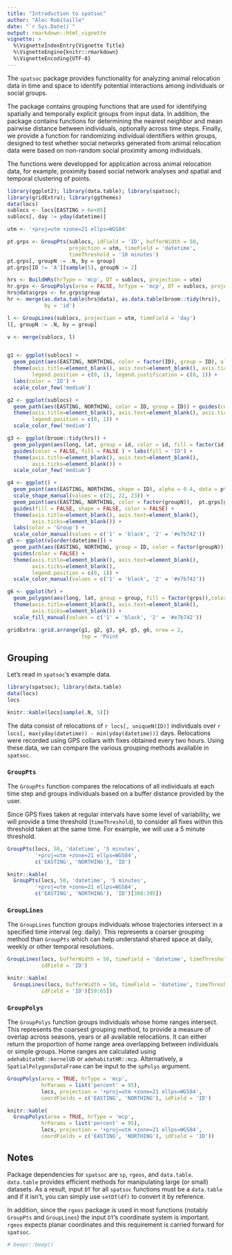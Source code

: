 ```yaml
---
title: "Introduction to spatsoc"
author: "Alec Robitaille"
date: "`r Sys.Date()`"
output: rmarkdown::html_vignette
vignette: >
  %\VignetteIndexEntry{Vignette Title}
  %\VignetteEngine{knitr::rmarkdown}
  %\VignetteEncoding{UTF-8}
---
```



The `spatsoc` package provides functionality for analyzing animal relocation data in time and space to identify potential interactions among individuals or social groups. 

The package contains grouping functions that are used for identifying spatially and temporally explicit groups from input data. In addition, the package contains functions for determining the nearest neighbor and mean pairwise distance between individuals, optionally across time steps. Finally, we provide a function for randomizing individual identifiers within groups, designed to test whether social networks generated from animal relocation data were based on non-random social proximity among individuals.

The functions were developped for application across animal relocation data, for example, proximity based social network analyses and spatial and temporal clustering of points. 

```r
library(ggplot2); library(data.table); library(spatsoc); 
library(gridExtra); library(ggthemes)
data(locs)
sublocs <- locs[EASTING > 6e+05]
sublocs[, day := yday(datetime)]

utm <- '+proj=utm +zone=21 ellps=WGS84'

pt.grps <- GroupPts(sublocs, idField = 'ID', bufferWidth = 50, 
                    projection = utm, timeField = 'datetime', 
                    timeThreshold = '10 minutes')
pt.grps[, groupN := .N, by = group]
pt.grps[ID != 'A'][sample(5), groupN := 2]

hrs <- BuildHRs(hrType = 'mcp', DT = sublocs, projection = utm)
hr.grps <- GroupPolys(area = FALSE, hrType = 'mcp', DT = sublocs, projection = utm)
hrs@data$grps <- hr.grps$group
hr <- merge(as.data.table(hrs@data), as.data.table(broom::tidy(hrs)),
            by = 'id')

l <- GroupLines(sublocs, projection = utm, timeField = 'day')
l[, groupN := .N, by = group]

v <- merge(sublocs, l)


g1 <- ggplot(sublocs) + 
  geom_point(aes(EASTING, NORTHING, color = factor(ID), group = ID), alpha = 0.5) + 
  theme(axis.title=element_blank(), axis.text=element_blank(), axis.ticks=element_blank(), 
        legend.position = c(0, 1), legend.justification = c(0, 1)) + 
  labs(color = 'ID') + 
  scale_color_few('medium')

g2 <- ggplot(sublocs) + 
  geom_path(aes(EASTING, NORTHING, color = ID, group = ID)) + guides(color = FALSE) +
  theme(axis.title=element_blank(), axis.text=element_blank(), axis.ticks=element_blank(), 
        legend.position = c(0, 1)) + 
  scale_color_few('medium')

g3 <- ggplot(broom::tidy(hrs)) + 
  geom_polygon(aes(long, lat, group = id, color = id, fill = factor(id)), alpha = 0.4) + 
  guides(color = FALSE, fill = FALSE ) + labs(fill = 'ID') + 
  theme(axis.title=element_blank(), axis.text=element_blank(), 
        axis.ticks=element_blank()) + 
  scale_color_few('medium')

g4 <- ggplot() + 
  geom_point(aes(EASTING, NORTHING, shape = ID), alpha = 0.4, data = pt.grps) + 
  scale_shape_manual(values = c(21, 22, 23)) + 
  geom_point(aes(EASTING, NORTHING, color = factor(groupN)),  pt.grps[groupN > 1]) + 
  guides(fill = FALSE, shape = FALSE, color = FALSE) + 
  theme(axis.title=element_blank(), axis.text=element_blank(), 
        axis.ticks=element_blank()) + 
  labs(color = 'Group') + 
  scale_color_manual(values = c('1' = 'black', '2' = '#e7b742'))
g5 <- ggplot(v[order(datetime)]) + 
  geom_path(aes(EASTING, NORTHING, group = ID, color = factor(groupN))) +
  guides(color = FALSE) +
  theme(axis.title=element_blank(), axis.text=element_blank(), 
        axis.ticks=element_blank(),
        legend.position = c(0, 1)) + 
  scale_color_manual(values = c('1' = 'black', '2' = '#e7b742'))

g6 <- ggplot(hr) + 
  geom_polygon(aes(long, lat, group = group, fill = factor(grps)),color = 'grey') + labs(fill = 'Group', color = 'ID')  + guides(fill = FALSE, color = FALSE) + 
  theme(axis.title=element_blank(), axis.text=element_blank(), 
        axis.ticks=element_blank()) + 
  scale_fill_manual(values = c('1' = 'black', '2' = '#e7b742'))

gridExtra::grid.arrange(g1, g2, g3, g4, g5, g6, nrow = 2, 
                        top = 'Point                                                       Line                                                       Polygon')

```


<!-- ## Functions -->
<!-- * Grouping  -->
<!--     * `GroupPts`   -->
<!--     * `GroupLines`   -->
<!--     * `GroupHRs` / `GroupPolys`  -->
<!--     * `GroupClusters`  -->
<!--     * `CalcCentroids` -->
<!--     * `GroupTime` -->

<!-- * Mean pairwise distance -->
<!--     * `PairwiseDist` -->

<!-- * Nearest neighbor -->
<!--     * `Nearest` -->

<!-- * Randomization of IDs within groups -->
<!--     * `Randomizations` -->

<!-- * Helper functions -->
<!--     * `BuildPts` -->
<!--     * `BuildLines` -->
<!--     * `BuildHRs` -->
<!--     * `BuildClusters` -->

## Grouping
Let's read in `spatsoc`'s example data.

```r
library(spatsoc); library(data.table)
data(locs)
locs
```
```r
knitr::kable(locs[sample(.N, 5)])
```

<!-- note this input/example data is just for now.. -->
The data consist of relocations of `r locs[, uniqueN(ID)]` individuals over `r locs[, max(yday(datetime)) - min(yday(datetime))]` days. Relocations were recorded using GPS collars with fixes obtained every two hours. Using these data, we can compare the various grouping methods available in `spatsoc`.

### `GroupPts`
The `GroupPts` function compares the relocations of all individuals at each time step and groups individuals based on a buffer distance provided by the user. 

Since GPS fixes taken at regular intervals have some level of variability, we will provide a time threshold (`timeThreshold`), to consider all fixes within this threshold taken at the same time. For example, we will use a 5 minute threshold. 

```r
GroupPts(locs, 50, 'datetime', '5 minutes', 
         '+proj=utm +zone=21 ellps=WGS84', 
         c('EASTING', 'NORTHING'), 'ID')
```

```r
knitr::kable(
  GroupPts(locs, 50, 'datetime', '5 minutes', 
         '+proj=utm +zone=21 ellps=WGS84', 
         c('EASTING', 'NORTHING'), 'ID')[388:395])
```


### `GroupLines`
The `GroupLines` function groups individuals whose trajectories intersect in a specified time interval (eg: daily). This represents a coarser grouping method than `GroupPts` which can help understand shared space at daily, weekly or other temporal resolutions. 

```r
GroupLines(locs, bufferWidth = 50, timeField = 'datetime', timeThreshold = '1 day', projection = '+proj=utm +zone=21 ellps=WGS84', coordFields = c('EASTING', 'NORTHING'), 
           idField = 'ID')
```

```r
knitr::kable(
  GroupLines(locs, bufferWidth = 50, timeField = 'datetime', timeThreshold = '1 day', projection = '+proj=utm +zone=21 ellps=WGS84', coordFields = c('EASTING', 'NORTHING'), 
           idField = 'ID')[59:65])
```


### `GroupPolys`
The `GroupPolys` function groups individuals whose home ranges intersect. This represents the coarsest grouping method, to provide a measure of overlap across seasons, years or all available relocations. It can either return the proportion of home range area overlapping between individuals or simple groups. Home ranges are calculated using `adehabitatHR::kernelUD` or `adehabitatHR::mcp`. Alternatively, a `SpatialPolygonsDataFrame` can be input to the `spPolys` argument. 

```r
GroupPolys(area = TRUE, hrType = 'mcp', 
           hrParams = list('percent' = 95),
           locs, projection = '+proj=utm +zone=21 ellps=WGS84',
           coordFields = c('EASTING', 'NORTHING'), idField = 'ID')
```

```r
knitr::kable(
  GroupPolys(area = TRUE, hrType = 'mcp', 
           hrParams = list('percent' = 95),
           locs, projection = '+proj=utm +zone=21 ellps=WGS84',
           coordFields = c('EASTING', 'NORTHING'), idField = 'ID'))
```


<!-- timeGroup needs to accomodate 10 hours  FR?
     home ranges are calculated with adehabitat... 
     where in depends
-->



## Notes
Package dependencies for `spatsoc` are `sp`, `rgeos`, and `data.table`. `data.table` provides efficient methods for manipulating large (or small) datasets. As a result, input `DT` for all `spatsoc` functions must be a `data.table` and if it isn't, you can simply use `setDT(df)` to convert it by reference. 

In addition, since the `rgeos` package is used in most functions (notably `GroupPts` and `GroupLines`) the input `DT`'s coordinate system is important. `rgeos` expects planar coordinates and this requirement is carried forward for `spatsoc`. 


```r
# beepr::beep()
```
